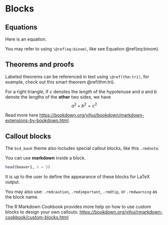 # Blocks

## Equations

Here is an equation.

```{=tex}
\begin{equation} 
  f\left(k\right) = \binom{n}{k} p^k\left(1-p\right)^{n-k}
  (\#eq:binom)
\end{equation}
```
You may refer to using `\@ref(eq:binom)`, like see Equation \@ref(eq:binom).

## Theorems and proofs

Labeled theorems can be referenced in text using `\@ref(thm:tri)`, for example, check out this smart theorem \@ref(thm:tri).

::: {#tri .theorem}
For a right triangle, if $c$ denotes the *length* of the hypotenuse and $a$ and $b$ denote the lengths of the **other** two sides, we have $$a^2 + b^2 = c^2$$
:::

Read more here <https://bookdown.org/yihui/bookdown/markdown-extensions-by-bookdown.html>.

## Callout blocks

The `bs4_book` theme also includes special callout blocks, like this `.rmdnote`.

::: rmdnote
You can use **markdown** inside a block.

```r
head(beaver1, n = 5)
```
:::

It is up to the user to define the appearance of these blocks for LaTeX output.

You may also use: `.rmdcaution`, `.rmdimportant`, `.rmdtip`, or `.rmdwarning` as the block name.

The R Markdown Cookbook provides more help on how to use custom blocks to design your own callouts: <https://bookdown.org/yihui/rmarkdown-cookbook/custom-blocks.html>
